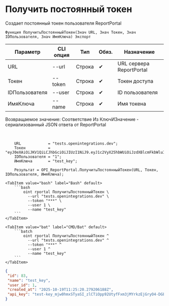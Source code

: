 ﻿---
sidebar_position: 2
description: Получить постоянный токен и другие функции для работы с ReportPortal в Открытом пакете интеграций - бесплатной open-source библиотеке интеграций для 1С:Предприятие 8, OneScript и CLI
keywords: [1C, 1С, 1С:Предприятие, 1С:Предприятие 8.3, API, Интеграция, Сервисы, Обмен, OneScript, CLI, ReportPortal]
---


# Получить постоянный токен
 Создает постоянный токен пользователя ReportPortal



`Функция ПолучитьПостоянныйТокен(Знач URL, Знач Токен, Знач IDПользователя, Знач ИмяКлюча) Экспорт`

  | Параметр | CLI опция | Тип | Обяз. | Назначение |
  |-|-|-|-|-|
  | URL | --url | Строка | &#x2714; | URL сервера ReportPortal |
  | Токен | --token | Строка | &#x2714; | Токен доступа |
  | IDПользователя | --user | Строка | &#x2714; | ID пользователя |
  | ИмяКлюча | --name | Строка | &#x2714; | Имя токена |

  
  Возвращаемое значение:   Соответствие Из КлючИЗначение - сериализованный JSON ответа от ReportPortal

<br/>



```bsl title="Пример использования для 1С:Предприятие/OneScript"
    URL            = "tests.openintegrations.dev";
    Токен          = "eyJ0eXAiOiJKV1QiLCJhbGciOiJIUzI1NiJ9.eyJ1c2VyX25hbWUiOiJzdXBlcmFkbWluIiwic2NvcGVzIjpbInVpIl0sImV4cCI6MTc2MTE0OTYwNywiaWF0IjoxNzYxMDYzMjA3LCJqdGkiOiIwYjcyZTI4Ni00ZG...";
    IDПользователя = "1";
    ИмяКлюча       = "test_key";

    Результат = OPI_ReportPortal.ПолучитьПостоянныйТокен(URL, Токен, IDПользователя, ИмяКлюча);
```
    

 <Tabs>
  
    <TabItem value="bash" label="Bash" default>
        ```bash
            oint rportal ПолучитьПостоянныйТокен \
              --url "tests.openintegrations.dev" \
              --token "***" \
              --user 1 \
              --name "test_key"
        ```
    </TabItem>
  
    <TabItem value="bat" label="CMD/Bat" default>
        ```batch
            oint rportal ПолучитьПостоянныйТокен ^
              --url "tests.openintegrations.dev" ^
              --token "***" ^
              --user 1 ^
              --name "test_key"
        ```
    </TabItem>
</Tabs>


```json title="Результат"
{
 "id": 83,
 "name": "test_key",
 "user_id": 1,
 "created_at": "2025-10-19T11:25:20.279206188Z",
 "api_key": "test-key_mjw0hmxSTyaSI_zlCTiOpp92UtyfFxm3jMYrkzEjGryO4-DGEy8UtuhDCvRfddFk"
}
```
